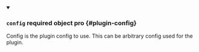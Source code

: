 
<details className="config-field" data-expandable="false" open>
<summary>

### `config` <span className="config-field-required" data-required="false">required</span> <span className="config-field-type">object</span> <span className="config-field-default"></span> <span className="config-field-enum"></span> <span data-pro="false" className="config-field-pro">pro</span> {#plugin-config}

Config is the plugin config to use. This can be arbitrary config used for the plugin.

</summary>



</details>
